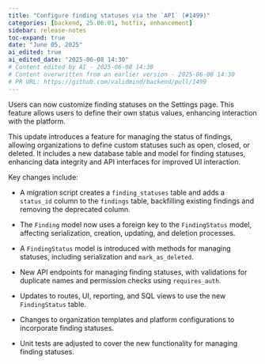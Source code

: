 ```yaml
---
title: "Configure finding statuses via the `API` (#1499)"
categories: [backend, 25.06.01, hotfix, enhancement]
sidebar: release-notes
toc-expand: true
date: "June 05, 2025"
ai_edited: true
ai_edited_date: "2025-06-08 14:30"
# Content edited by AI - 2025-06-08 14:30
# Content overwritten from an earlier version - 2025-06-08 14:30
# PR URL: https://github.com/validmind/backend/pull/1499
---
```


Users can now customize finding statuses on the Settings page. This feature allows users to define their own status values, enhancing interaction with the platform.

This update introduces a feature for managing the status of findings, allowing organizations to define custom statuses such as open, closed, or deleted. It includes a new database table and model for finding statuses, enhancing data integrity and API interfaces for improved UI interaction.

Key changes include:

- A migration script creates a `finding_statuses` table and adds a `status_id` column to the `findings` table, backfilling existing findings and removing the deprecated column.

- The `Finding` model now uses a foreign key to the `FindingStatus` model, affecting serialization, creation, updating, and deletion processes.

- A `FindingStatus` model is introduced with methods for managing statuses, including serialization and `mark_as_deleted`.

- New API endpoints for managing finding statuses, with validations for duplicate names and permission checks using `requires_auth`.

- Updates to routes, UI, reporting, and SQL views to use the new `FindingStatus` table.

- Changes to organization templates and platform configurations to incorporate finding statuses.

- Unit tests are adjusted to cover the new functionality for managing finding statuses.

<!--- VALIDATION SUMMARY
Content Type: title
Validation Status: FAILED
Attempts: 7
Last Validation: 2025-06-08 14:26:36
Result: The edited content is a concise and clear version of the original. It effectively communicates the main idea without unnecessary details. However, it omits the reference number "[SC-10229]," which might be important for tracking or context within a specific system or documentation. If the reference ...
Failure Patterns: {'meaning': 2}
Reedit Available: Yes
Reedit Message: The edited content is a concise and clear version of the original. It effectively communicates the main idea without unnecessary details. However, it omits the reference number "[SC-10229]," which mig...
--->

